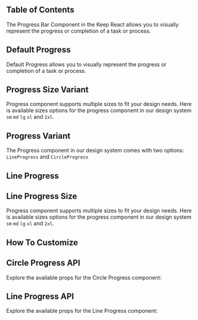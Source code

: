 


## Table of Contents

The Progress Bar Component in the Keep React allows you to visually represent the progress or completion of a task or process.

## Default Progress

Default Progress allows you to visually represent the progress or completion of a task or process.

<CodePreview github="Progress" code={DefaultProgressCode}>
  <DefaultProgress />
</CodePreview>

## Progress Size Variant

Progress component supports multiple sizes to fit your design needs. Here is available sizes options for the progress component in our design system `sm` `md` `lg` `xl` and `2xl`.

<CodePreview github="Progress" code={SizesOfProgressCode}>
  <SizesOfProgress />
</CodePreview>

## Progress Variant

The Progress component in our design system comes with two options: `LineProgress` and `CircleProgress`

<CodePreview github="Progress" code={VariantOfProgressCode}>
  <VariantOfProgress />
</CodePreview>

## Line Progress

<CodePreview github="Progress" code={DefaultLineProgressCode}>
  <DefaultLineProgress />
</CodePreview>

## Line Progress Size

Progress component supports multiple sizes to fit your design needs. Here is available sizes options for the progress component in our design system `sm` `md` `lg` `xl` and `2xl`.

<CodePreview github="Progress" code={SizesOfLineProgressCode}>
  <SizesOfLineProgress />
</CodePreview>

## How To Customize

<CodePreview github="Progress" code={CustomizeProgressCode}>
  <CustomizeProgress />
</CodePreview>

## Circle Progress API

Explore the available props for the Circle Progress component:

<ComponentApi data={circleProgressDataApi} />

## Line Progress API

Explore the available props for the Line Progress component:

<ComponentApi data={LineProgressDataApi} />
